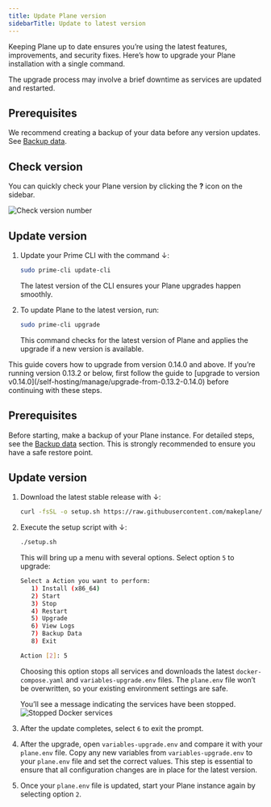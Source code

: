```yaml
---
title: Update Plane version
sidebarTitle: Update to latest version
---
```

Keeping Plane up to date ensures you’re using the latest features, improvements, and security fixes. Here’s how to upgrade your Plane installation with a single command.

<Note>
The upgrade process may involve a brief downtime as services are updated and restarted.
</Note>

## Prerequisites
We recommend creating a backup of your data before any version updates. See [Backup data](/self-hosting/manage/backup-restore).

## Check version

You can quickly check your Plane version by clicking the **?** icon on the sidebar.

![Check version number](https://media.docs.plane.so/product/check-version.webp#center)

## Update version

1. Update your Prime CLI with the command ↓:
   ```bash
   sudo prime-cli update-cli
   ``` 
   The latest version of the CLI ensures your Plane upgrades happen smoothly.

2. To update Plane to the latest version, run:
   ```bash
   sudo prime-cli upgrade
   ```
   This command checks for the latest version of Plane and applies the upgrade if a new version is available.

<Accordion title="Community Edition">

<Warning>
This guide covers how to upgrade from version 0.14.0 and above. If you’re running version 0.13.2 or below, first follow the guide to [upgrade to version v0.14.0](/self-hosting/manage/upgrade-from-0.13.2-0.14.0) before continuing with these steps.
</Warning>

## Prerequisites

Before starting, make a backup of your Plane instance. For detailed steps, see the [Backup data](/self-hosting/manage/backup-restore#community-edition) section. This is strongly recommended to ensure you have a safe restore point.

## Update version

1. Download the latest stable release with ↓:
    ```bash
    curl -fsSL -o setup.sh https://raw.githubusercontent.com/makeplane/plane/master/deploy/selfhost/install.sh
    ```

2. Execute the setup script with ↓:
   ```bash
   ./setup.sh
   ```
   This will bring up a menu with several options. Select option `5` to upgrade:

   ```bash
   Select a Action you want to perform:
      1) Install (x86_64)
      2) Start
      3) Stop
      4) Restart
      5) Upgrade
      6) View Logs
      7) Backup Data
      8) Exit

   Action [2]: 5
   ```
   Choosing this option stops all services and downloads the latest `docker-compose.yaml` and `variables-upgrade.env` files. The `plane.env` file won’t be overwritten, so your existing environment settings are safe.

   You’ll see a message indicating the services have been stopped.
   ![Stopped Docker services](/images/docker-compose/stopped-docker.png)

3. After the update completes, select `6` to exit the prompt.

4. After the upgrade, open `variables-upgrade.env` and compare it with your `plane.env` file. Copy any new variables from `variables-upgrade.env` to your `plane.env` file and set the correct values. This step is essential to ensure that all configuration changes are in place for the latest version.

5. Once your `plane.env` file is updated, start your Plane instance again by selecting option `2`.

</Accordion>
